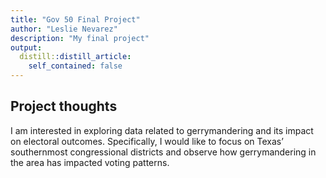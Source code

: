 ```yaml
---
title: "Gov 50 Final Project"
author: "Leslie Nevarez"
description: "My final project"
output:
  distill::distill_article:
    self_contained: false
---
```




## Project thoughts

I am interested in exploring data related to gerrymandering and its impact on electoral outcomes. Specifically, I would like to focus on Texas' southernmost congressional districts and observe how gerrymandering in the area has impacted voting patterns. 